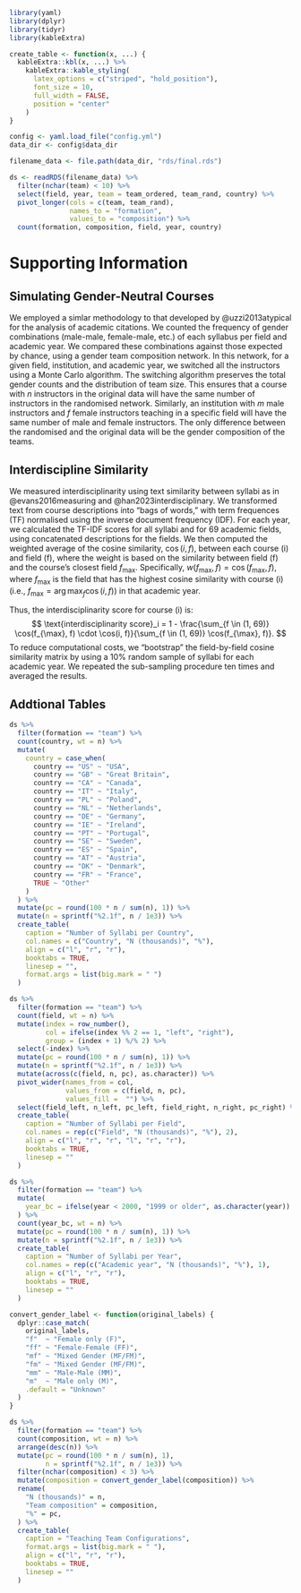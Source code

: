 \newpage
\processdelayedfloats

\newpage 
\appendix
\renewcommand{\thefigure}{SI-\arabic{figure}}
\renewcommand{\thesection}{SI}
\renewcommand{\thesubsection}{SI-\arabic{subsection}}

<!-- Set counters -->
\setcounter{figure}{0}
\setcounter{table}{0}
\setcounter{section}{0}
\setcounter{subsection}{0}
\renewcommand{\thetable}{SI-\arabic{table}}

```r
library(yaml)
library(dplyr)
library(tidyr)
library(kableExtra)

create_table <- function(x, ...) {
  kableExtra::kbl(x, ...) %>%
    kableExtra::kable_styling(
      latex_options = c("striped", "hold_position"),
      font_size = 10,
      full_width = FALSE,
      position = "center"
    )
}

```

```r
config <- yaml.load_file("config.yml")
data_dir <- config$data_dir

filename_data <- file.path(data_dir, "rds/final.rds")

ds <- readRDS(filename_data) %>%
  filter(nchar(team) < 10) %>%
  select(field, year, team = team_ordered, team_rand, country) %>% 
  pivot_longer(cols = c(team, team_rand),
               names_to = "formation",
               values_to = "composition") %>%
  count(formation, composition, field, year, country)
```

# Supporting Information

## Simulating Gender-Neutral Courses {#si-simulations}

We employed a simlar methodology to that developed by @uzzi2013atypical for the analysis of academic citations. We counted the frequency of gender combinations (male-male, female-male, etc.) of each syllabus per field and academic year. We compared these combinations against those expected by chance, using a gender team composition network. In this network, for a given field, institution, and academic year, we switched all the instructors using a Monte Carlo algorithm. The switching algorithm preserves the total gender counts and the distribution of team size. This ensures that a course with $n$ instructors in the original data will have the same number of instructors in the randomised network. Similarly, an institution with $m$ male instructors and $f$ female instructors teaching in a specific field will have the same number of male and female instructors. The only difference between the randomised and the original data will be the gender composition of the teams.

## Interdiscipline Similarity {#si-interdisciplinarity}

We measured interdisciplinarity using text similarity between syllabi as in @evans2016measuring and @han2023interdisciplinary. We transformed text from course descriptions into "bags of words," with term frequences (TF) normalised using the inverse document frequency (IDF). For each year, we calculated the TF-IDF scores for all syllabi and for 69 academic fields, using concatenated descriptions for the fields. We then computed the weighted average of the cosine similarity, $\cos (i, f)$, between each course \(i\) and field \(f\), where the weight is based on the similarity between field \(f\) and the course's closest field $f_{\max}$. Specifically, $w(f_{\max}, f) = \cos(f_{\max}, f)$, where $f_{\max}$ is the field that has the highest cosine similarity with course \(i\) (i.e., $f_{\max} = \arg\max_f \cos(i, f)$) in that academic year.

Thus, the interdisciplinarity score for course \(i\) is:
$$
  \text{interdisciplinarity score}_i = 1 - \frac{\sum_{f \in (1, 69)} \cos(f_{\max}, f) \cdot \cos(i, f)}{\sum_{f \in (1, 69)} \cos(f_{\max}, f)}. 
$$
To reduce computational costs, we "bootstrap" the field-by-field cosine similarity matrix by using a 10% random sample of syllabi for each academic year. We repeated the sub-sampling procedure ten times and averaged the results.

\clearpage 

## Addtional Tables 

<!-- ### Countries -->

```r
ds %>%
  filter(formation == "team") %>% 
  count(country, wt = n) %>%
  mutate(
    country = case_when(
      country == "US" ~ "USA",
      country == "GB" ~ "Great Britain",
      country == "CA" ~ "Canada",
      country == "IT" ~ "Italy",
      country == "PL" ~ "Poland",
      country == "NL" ~ "Netherlands",
      country == "DE" ~ "Germany",
      country == "IE" ~ "Ireland",
      country == "PT" ~ "Portugal",
      country == "SE" ~ "Sweden",
      country == "ES" ~ "Spain",
      country == "AT" ~ "Austria",
      country == "DK" ~ "Denmark",
      country == "FR" ~ "France",
      TRUE ~ "Other"
    )
  ) %>%
  mutate(pc = round(100 * n / sum(n), 1)) %>% 
  mutate(n = sprintf("%2.1f", n / 1e3)) %>% 
  create_table(
    caption = "Number of Syllabi per Country",
    col.names = c("Country", "N (thousands)", "%"),
    align = c("l", "r", "r"),
    booktabs = TRUE,
    linesep = "",
    format.args = list(big.mark = " ")
  )
```
<!-- ### Fields -->

```r
ds %>%
  filter(formation == "team") %>% 
  count(field, wt = n) %>%
  mutate(index = row_number(),
         col = ifelse(index %% 2 == 1, "left", "right"),
         group = (index + 1) %/% 2) %>%
  select(-index) %>%
  mutate(pc = round(100 * n / sum(n), 1)) %>% 
  mutate(n = sprintf("%2.1f", n / 1e3)) %>% 
  mutate(across(c(field, n, pc), as.character)) %>% 
  pivot_wider(names_from = col, 
              values_from = c(field, n, pc), 
              values_fill =  "") %>%
  select(field_left, n_left, pc_left, field_right, n_right, pc_right) %>%
  create_table(
    caption = "Number of Syllabi per Field",
    col.names = rep(c("Field", "N (thousands)", "%"), 2),
    align = c("l", "r", "r", "l", "r", "r"),
    booktabs = TRUE,
    linesep = ""
  )
```

<!-- ### Years -->

```r
ds %>%
  filter(formation == "team") %>%
  mutate(
    year_bc = ifelse(year < 2000, "1999 or older", as.character(year))
  ) %>% 
  count(year_bc, wt = n) %>%
  mutate(pc = round(100 * n / sum(n), 1)) %>%
  mutate(n = sprintf("%2.1f", n / 1e3)) %>% 
  create_table(
    caption = "Number of Syllabi per Year",
    col.names = rep(c("Academic year", "N (thousands)", "%"), 1),
    align = c("l", "r", "r"),
    booktabs = TRUE,
    linesep = ""
  )
```

<!-- ### Gender Composition -->

```r
convert_gender_label <- function(original_labels) {
  dplyr::case_match(
    original_labels,
    "f"  ~ "Female only (F)",
    "ff" ~ "Female-Female (FF)",
    "mf" ~ "Mixed Gender (MF/FM)",
    "fm" ~ "Mixed Gender (MF/FM)",
    "mm" ~ "Male-Male (MM)",
    "m"  ~ "Male only (M)",
    .default = "Unknown"
  )
}

ds %>%
  filter(formation == "team") %>%
  count(composition, wt = n) %>%
  arrange(desc(n)) %>%
  mutate(pc = round(100 * n / sum(n), 1),
         n = sprintf("%2.1f", n / 1e3)) %>% 
  filter(nchar(composition) < 3) %>% 
  mutate(composition = convert_gender_label(composition)) %>%
  rename(
    "N (thousands)" = n,
    "Team composition" = composition,
    "%" = pc,
  ) %>%
  create_table(
    caption = "Teaching Team Configurations",
    format.args = list(big.mark = " "),
    align = c("l", "r", "r"),
    booktabs = TRUE,
    linesep = ""
  )
```

